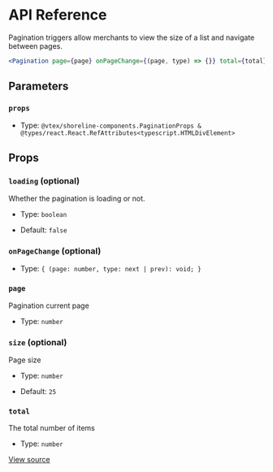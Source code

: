 # API Reference

Pagination triggers allow merchants to view the size of a list and navigate between pages.

```jsx
<Pagination page={page} onPageChange={(page, type) => {}} total={total} />
```

## Parameters

### `props`

- Type: `@vtex/shoreline-components.PaginationProps & @types/react.React.RefAttributes<typescript.HTMLDivElement>`

## Props

### `loading` (optional)

Whether the pagination is loading or not.

- Type: `boolean`

- Default: `false`

### `onPageChange` (optional)

- Type: `{ (page: number, type: next | prev): void; }`

### `page`

Pagination current page

- Type: `number`

### `size` (optional)

Page size

- Type: `number`

- Default: `25`

### `total`

The total number of items

- Type: `number`

[View source](https://github.com/vtex/shoreline/blob/be9b003cd/packages/components/src/pagination/pagination.tsx#L24)
